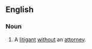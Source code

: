 ==English==
{{wikipedia}}

===Noun===
{{en-noun|litigants in person|head=[[litigant]] [[in]] [[person]]}}
# {{context|legal|lang=en}} A [[litigant]] [[without]] an [[attorney]].